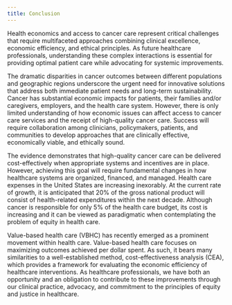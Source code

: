 ```yaml
---
title: Conclusion
---
```




Health economics and access to cancer care represent critical challenges that require multifaceted approaches combining clinical excellence, economic efficiency, and ethical principles. As future healthcare professionals, understanding these complex interactions is essential for providing optimal patient care while advocating for systemic improvements.

The dramatic disparities in cancer outcomes between different populations and geographic regions underscore the urgent need for innovative solutions that address both immediate patient needs and long-term sustainability. Cancer has substantial economic impacts for patients, their families and/or caregivers, employers, and the health care system. However, there is only limited understanding of how economic issues can affect access to cancer care services and the receipt of high-quality cancer care. Success will require collaboration among clinicians, policymakers, patients, and communities to develop approaches that are clinically effective, economically viable, and ethically sound.

The evidence demonstrates that high-quality cancer care can be delivered cost-effectively when appropriate systems and incentives are in place. However, achieving this goal will require fundamental changes in how healthcare systems are organized, financed, and managed. Health care expenses in the United States are increasing inexorably. At the current rate of growth, it is anticipated that 20% of the gross national product will consist of health-related expenditures within the next decade. Although cancer is responsible for only 5% of the health care budget, its cost is increasing and it can be viewed as paradigmatic when contemplating the problem of equity in health care.

Value-based health care (VBHC) has recently emerged as a prominent movement within health care. Value-based health care focuses on maximizing outcomes achieved per dollar spent. As such, it bears many similarities to a well-established method, cost-effectiveness analysis (CEA), which provides a framework for evaluating the economic efficiency of healthcare interventions. As healthcare professionals, we have both an opportunity and an obligation to contribute to these improvements through our clinical practice, advocacy, and commitment to the principles of equity and justice in healthcare.
